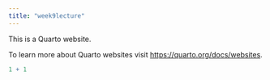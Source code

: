 ```yaml
---
title: "week9lecture"
---
```


This is a Quarto website.

To learn more about Quarto websites visit <https://quarto.org/docs/websites>.

```r
1 + 1
```
